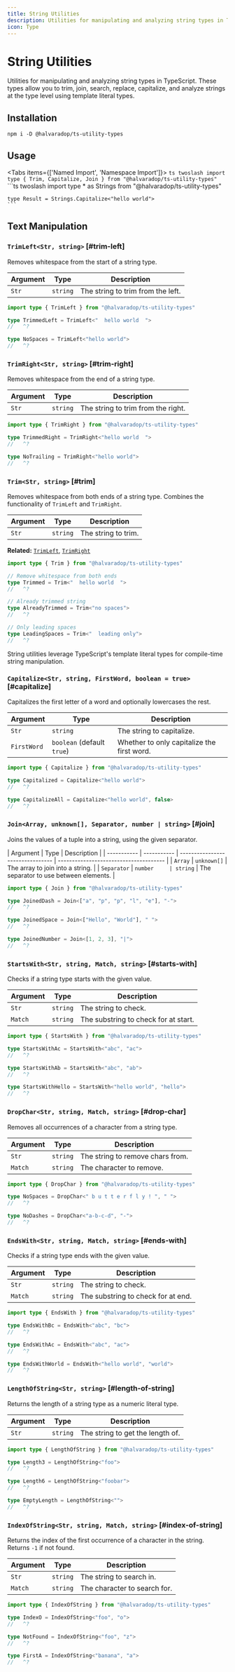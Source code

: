 ```yaml
---
title: String Utilities
description: Utilities for manipulating and analyzing string types in TypeScript. These types allow you to trim, join, search, replace, capitalize, and analyze strings at the type level.
icon: Type
---
```


# String Utilities

Utilities for manipulating and analyzing string types in TypeScript. These types allow you to trim, join, search, replace, capitalize, and analyze strings at the type level using template literal types.

## Installation

```npm
npm i -D @halvaradop/ts-utility-types
```

## Usage

<Tabs items={['Named Import', 'Namespace Import']}>
  <Tab value="Named Import">
    ```ts twoslash
    import type { Trim, Capitalize, Join } from "@halvaradop/ts-utility-types"
    ```
  </Tab>
  <Tab value="Namespace Import">
    ```ts twoslash
    import type * as Strings from "@halvaradop/ts-utility-types"
    
    type Result = Strings.Capitalize<"hello world">
    ```
  </Tab>
</Tabs>

## Text Manipulation

### `TrimLeft<Str, string>` [#trim-left]

Removes whitespace from the start of a string type.

| Argument | Type     | Description                       |
| -------- | -------- | --------------------------------- |
| `Str`    | `string` | The string to trim from the left. |

```ts twoslash
import type { TrimLeft } from "@halvaradop/ts-utility-types"

type TrimmedLeft = TrimLeft<"  hello world  ">
//   ^?

type NoSpaces = TrimLeft<"hello world">
//   ^?
```

### `TrimRight<Str, string>` [#trim-right]

Removes whitespace from the end of a string type.

| Argument | Type     | Description                        |
| -------- | -------- | ---------------------------------- |
| `Str`    | `string` | The string to trim from the right. |

```ts twoslash
import type { TrimRight } from "@halvaradop/ts-utility-types"

type TrimmedRight = TrimRight<"hello world  ">
//   ^?

type NoTrailing = TrimRight<"hello world">
//   ^?
```

### `Trim<Str, string>` [#trim]

Removes whitespace from both ends of a string type. Combines the functionality of `TrimLeft` and `TrimRight`.

| Argument | Type     | Description         |
| -------- | -------- | ------------------- |
| `Str`    | `string` | The string to trim. |

**Related:** [`TrimLeft`](#trim-left), [`TrimRight`](#trim-right)

```ts twoslash
import type { Trim } from "@halvaradop/ts-utility-types"

// Remove whitespace from both ends
type Trimmed = Trim<"  hello world  ">
//   ^?

// Already trimmed string
type AlreadyTrimmed = Trim<"no spaces">
//   ^?

// Only leading spaces
type LeadingSpaces = Trim<"  leading only">
//   ^?
```

<Callout type="info" title="Template Literal Types">
    String utilities leverage TypeScript's template literal types for compile-time string manipulation.
</Callout>

### `Capitalize<Str, string, FirstWord, boolean = true>` [#capitalize]

Capitalizes the first letter of a word and optionally lowercases the rest.

| Argument    | Type                       | Description                                |
| ----------- | -------------------------- | ------------------------------------------ |
| `Str`       | `string`                   | The string to capitalize.                  |
| `FirstWord` | `boolean` (default `true`) | Whether to only capitalize the first word. |

```ts twoslash
import type { Capitalize } from "@halvaradop/ts-utility-types"

type Capitalized = Capitalize<"hello world">
//   ^?

type CapitalizeAll = Capitalize<"hello world", false>
//   ^?
```

### `Join<Array, unknown[], Separator, number | string>` [#join]

Joins the values of a tuple into a string, using the given separator.

| Argument    | Type        | Description                      |
| ----------- | ----------- | -------------------------------- | -------------------------------------- |
| `Array`     | `unknown[]` | The array to join into a string. |
| `Separator` | `number     | string`                          | The separator to use between elements. |

```ts twoslash
import type { Join } from "@halvaradop/ts-utility-types"

type JoinedDash = Join<["a", "p", "p", "l", "e"], "-">
//   ^?

type JoinedSpace = Join<["Hello", "World"], " ">
//   ^?

type JoinedNumber = Join<[1, 2, 3], "|">
//   ^?
```

### `StartsWith<Str, string, Match, string>` [#starts-with]

Checks if a string type starts with the given value.

| Argument | Type     | Description                          |
| -------- | -------- | ------------------------------------ |
| `Str`    | `string` | The string to check.                 |
| `Match`  | `string` | The substring to check for at start. |

```ts twoslash
import type { StartsWith } from "@halvaradop/ts-utility-types"

type StartsWithAc = StartsWith<"abc", "ac">
//   ^?

type StartsWithAb = StartsWith<"abc", "ab">
//   ^?

type StartsWithHello = StartsWith<"hello world", "hello">
//   ^?
```

### `DropChar<Str, string, Match, string>` [#drop-char]

Removes all occurrences of a character from a string type.

| Argument | Type     | Description                      |
| -------- | -------- | -------------------------------- |
| `Str`    | `string` | The string to remove chars from. |
| `Match`  | `string` | The character to remove.         |

```ts twoslash
import type { DropChar } from "@halvaradop/ts-utility-types"

type NoSpaces = DropChar<" b u t t e r f l y ! ", " ">
//   ^?

type NoDashes = DropChar<"a-b-c-d", "-">
//   ^?
```

### `EndsWith<Str, string, Match, string>` [#ends-with]

Checks if a string type ends with the given value.

| Argument | Type     | Description                        |
| -------- | -------- | ---------------------------------- |
| `Str`    | `string` | The string to check.               |
| `Match`  | `string` | The substring to check for at end. |

```ts twoslash
import type { EndsWith } from "@halvaradop/ts-utility-types"

type EndsWithBc = EndsWith<"abc", "bc">
//   ^?

type EndsWithAc = EndsWith<"abc", "ac">
//   ^?

type EndsWithWorld = EndsWith<"hello world", "world">
//   ^?
```

### `LengthOfString<Str, string>` [#length-of-string]

Returns the length of a string type as a numeric literal type.

| Argument | Type     | Description                      |
| -------- | -------- | -------------------------------- |
| `Str`    | `string` | The string to get the length of. |

```ts twoslash
import type { LengthOfString } from "@halvaradop/ts-utility-types"

type Length3 = LengthOfString<"foo">
//   ^?

type Length6 = LengthOfString<"foobar">
//   ^?

type EmptyLength = LengthOfString<"">
//   ^?
```

### `IndexOfString<Str, string, Match, string>` [#index-of-string]

Returns the index of the first occurrence of a character in the string. Returns `-1` if not found.

| Argument | Type     | Description                  |
| -------- | -------- | ---------------------------- |
| `Str`    | `string` | The string to search in.     |
| `Match`  | `string` | The character to search for. |

```ts twoslash
import type { IndexOfString } from "@halvaradop/ts-utility-types"

type IndexO = IndexOfString<"foo", "o">
//   ^?

type NotFound = IndexOfString<"foo", "z">
//   ^?

type FirstA = IndexOfString<"banana", "a">
//   ^?
```
